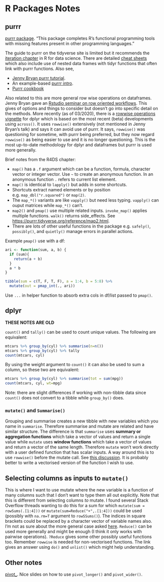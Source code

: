 # R Packages Notes

## purrr

[purrr package](https://purrr.tidyverse.org/). "This package completes R's functional programming tools with missing features present in other programming languages."

The guide to purrr on the tidyverse site is limited but it recommends the [iteration chapter](https://r4ds.had.co.nz/iteration.html) in R for data science. There are detailed [cheat sheets](https://github.com/rstudio/cheatsheets/blob/master/purrr.pdf) which also include use of nested data frames with tidyr functions that often link with purrr functions. Also see,

+ [Jenny Bryan purrr tutorial](https://jennybc.github.io/purrr-tutorial/index.html). 
+ An example-based [purrr intro](https://emoriebeck.github.io/R-tutorials/purrr/).
+ [Purrr cookbook](http://colinfay.me/purrr-cookbook/)

Also related to this are more general row wise operations on dataframes. Jenny Bryan gave an [Rstudio seminar on row oriented workflows](https://github.com/jennybc/row-oriented-workflows). This gives of options and things to consider but doesn't go into specific detail on the methods. More recently (as of 03/2020), there is a [rowwise operations vignette](https://dplyr.tidyverse.org/dev/articles/rowwise.html) for dplyr which is based on the most recent (beta) developments using `across()`. It uses `rowwise()` extensively (not mentioned in Jenny Bryan's talk) and says it can avoid use of purrr. It says, `rowwise()` was questioning for sometime, with purrr being preferred, but they now regard `rowwise()` as being easier to use and it is no longer questioning. This is the most up-to-date methodology for dplyr and dataframes but purrr is used more generally.

Brief notes from the R4DS chapter:

+ `map()` has a `.f` argument which can be a function, formula, character vector or integer vector. Use `~` to create an anonymous function. In an anonymous function `.` refers to current list element.
+ `map()` is identical to `lapply()` but adds in some shortcuts.
+ Shortcuts extract named elements or by position e.g. `map_dbl("r.squared")` or `map(2)`.
+ The `map_*()` variants are like `vapply()` but need less typing. `vapply()` can ouput matrices while `map_*()` can't.
+ `map2()` and `pmap()` use multiple related inputs. `invoke_map()` applies multiple functions. `walk()` returns side_effects. See [https://purrr.tidyverse.org/reference/map2.html](https://purrr.tidyverse.org/reference/map2.html). 
+ There are lots of other useful functions in the package e.g. `safely()`, `possibly()`, and `quietly()` manage errors in parallel actions. 

Example `pmap()` use with a df:

```r
ari <- function(sum, a, b) {
  if (sum){
    return(a + b)
  }
  a * b
}

tibble(sum = c(T, F, T, F), a = 1:4, b = 5:8) %>% 
  mutate(out = pmap_int(., ari))
```

Use `...` in helper function to absorb extra cols in df/list passed to `pmap()`.

## dplyr

**THESE NOTES ARE OLD**

`count()` and `tally()` can be used to count unique values. The following are equivalent:

```r
mtcars %>% group_by(cyl) %>% summarise(n=n())
mtcars %>% group_by(cyl) %>% tally
count(mtcars, cyl)
```

By using the weight argument to `count()` it can also be used to sum a column, so these two are equivalent:

```r
mtcars %>% group_by(cyl) %>% summarise(tot = sum(mpg))
count(mtcars, cyl, wt=mpg)
```

Note: there are slight differences if working with non-tibble data since `count()` does not convert to a tibble while `group_by()` does.

### `mutate()` and `Summarise()`

Grouping and summarise creates a new tibble with new variables which you name in `summarise`. Therefore summarise and mutate are related and have similar structure. The difference is that `summarise` uses **summary or aggregation functions** which take a vector of values and return a single value while `mutate` uses **window functions** which take a vector of values and return a vector of the same length. Therefore `mutate` won't work directly with a user defined function that has scalar inputs. A way around this is to use `rowwise()` before the mutate call. See [this discussion](https://stackoverflow.com/questions/21818181/applying-a-function-to-every-row-of-a-table-using-dplyr). It is probably better to write a vectorised version of the function I wish to use.

## Selecting columns as inputs to `mutate()`

This is where I want to use mutate where the new variable is a function of many columns such that I don't want to type them all out explicitly. Note that this is different from selecting columns _to_ mutate. I found several Stack Overflow threads wanting to do this for a sum for which `mutate(sum = rowSums(.[1:4]))` or `mutate(sum=Reduce("+",.[1:4]))` could be used (possibly with `na.rm=T` argument to `rowSSums()`). The indices in square brackets could be replaced by a character vector of variable names also. I'm not as sure about the more general case asked [here](https://stackoverflow.com/questions/28095526/summarise-over-all-columns). `Reduce()` can be used more generally and might be enough (I think it only works with pairwise operations). `?Reduce` gives some other possibly useful functions too. Remember `rowwise` is needed for non-vectorised functions. The link gives an answer using `do()` and `unlist()` which might help understanding.

## Other notes

[pivot_](https://speakerdeck.com/yutannihilation/a-graphical-introduction-to-tidyrs-pivot-star). Nice slides on how to use `pivot_longer()` and `pivot_wider()`.
